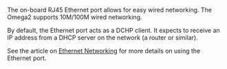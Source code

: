 <!-- TODO: fix these two sentences, they're a mess -->
The on-board RJ45 Ethernet port allows for easy wired networking. The Omega2 supports 10M/100M wired networking.

By default, the Ethernet port acts as a DCHP client. It expects to receive an IP address from a DHCP server on the network (a router or similar). 
<!-- TODO: mention it can be configured to DHCP host  -->

See the article on [Ethernet Networking](/networking/ethernet) for more details on using the Ethernet port.
